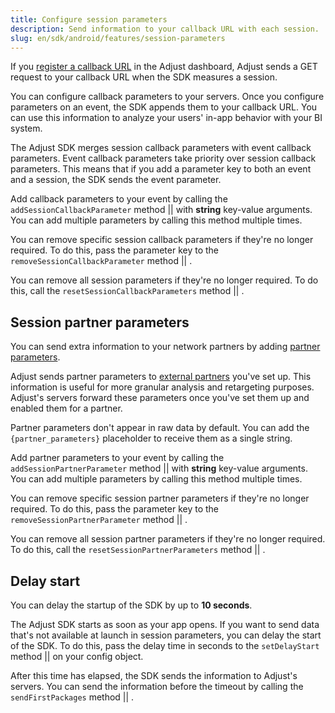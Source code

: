 ```yaml
---
title: Configure session parameters
description: Send information to your callback URL with each session.
slug: en/sdk/android/features/session-parameters
---
```



If you [register a callback URL](https://help.adjust.com/en/article/recommended-placeholders-callbacks) in the Adjust dashboard, Adjust sends a GET request to your callback URL when the SDK measures a session.

You can configure callback parameters to your servers. Once you configure parameters on an event, the SDK appends them to your callback URL. You can use this information to analyze your users' in-app behavior with your BI system.

<Callout type="note">

The Adjust SDK merges session callback parameters with event callback parameters. Event callback parameters take priority over session callback parameters. This means that if you add a parameter key to both an event and a session, the SDK sends the event parameter.

</Callout>

Add callback parameters to your event by calling the <Tooltip>`addSessionCallbackParameter` method || <AddSessionCallbackParameterSig /></Tooltip> with **string** key-value arguments. You can add multiple parameters by calling this method multiple times.

<AddSessionCallbackParameter />

You can remove specific session callback parameters if they're no longer required. To do this, pass the parameter key to the <Tooltip>`removeSessionCallbackParameter` method || <RemoveSessionCallbackParameterSig /></Tooltip>.

<RemoveSessionCallbackParameter />

You can remove all session parameters if they're no longer required. To do this, call the <Tooltip>`resetSessionCallbackParameters` method || <ResetSessionCallbackParametersSig /></Tooltip>.

<ResetSessionCallbackParameters />

## Session partner parameters

You can send extra information to your network partners by adding [partner parameters](https://help.adjust.com/en/article/data-sharing-ad-network#map-parameters).

Adjust sends partner parameters to [external partners](https://help.adjust.com/en/article/integrated-partners) you've set up. This information is useful for more granular analysis and retargeting purposes. Adjust's servers forward these parameters once you've set them up and enabled them for a partner.

<Callout type="note">

Partner parameters don't appear in raw data by default. You can add the `{partner_parameters}` placeholder to receive them as a single string.

</Callout>

Add partner parameters to your event by calling the <Tooltip>`addSessionPartnerParameter` method || <AddSessionPartnerParameterSig /></Tooltip> with **string** key-value arguments. You can add multiple parameters by calling this method multiple times.

<AddSessionPartnerParameter />

You can remove specific session partner parameters if they're no longer required. To do this, pass the parameter key to the <Tooltip>`removeSessionPartnerParameter` method || <RemoveSessionPartnerParameterSig /></Tooltip>.

<RemoveSessionPartnerParameter />

You can remove all session partner parameters if they're no longer required. To do this, call the <Tooltip>`resetSessionPartnerParameters` method || <ResetSessionPartnerParametersSig /></Tooltip>.

<ResetSessionPartnerParameters />

## Delay start

<Callout type="note">

You can delay the startup of the SDK by up to **10 seconds**.

</Callout>

The Adjust SDK starts as soon as your app opens. If you want to send data that's not available at launch in session parameters, you can delay the start of the SDK. To do this, pass the delay time in seconds to the <Tooltip>`setDelayStart` method || <SetDelayStartSig /></Tooltip> on your config object.

<SetDelayStart />

After this time has elapsed, the SDK sends the information to Adjust's servers. You can send the information before the timeout by calling the <Tooltip>`sendFirstPackages` method || <SendFirstPackagesSig /></Tooltip>.

<SendFirstPackages />
